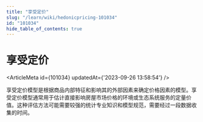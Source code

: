 ```yaml
---
title: "享受定价"
slug: "/learn/wiki/hedonicpricing-101034"
id: "101034"
hide_table_of_contents: true
---
```



# 享受定价

<ArticleMeta id={101034} updatedAt={'2023-09-26 13:58:54'} />
<div className='border-solid border-b border-t-0 my-4 border-[var(--ifm-color-gray-300)]' />

享受定价模型是根据商品内部特征和影响其的外部因素来确定价格因素的模型。享受定价模型通常用于估计直接影响房屋市场价格的环境或生态系统服务的定量价值。这种评估方法可能需要较强的统计专业知识和模型规范，需要经过一段数据收集的时间。
